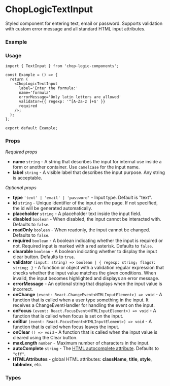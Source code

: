 
<Meta of={TextInput} title='TextInput' />

# ChopLogicTextInput

Styled component for entering text, email or password. Supports validation with custom error message and all standard HTML input attributes.

### Example

<Canvas of={TextInput.DefaultTextInput} />

### Usage

```tsx
import { TextInput } from 'chop-logic-components';

const Example = () => {
  return (
    <ChopLogicTextInput
      label='Enter the formula:'
      name='formula'
      errorMessage='Only latin letters are allowed'
      validator={{ regexp: '^[A-Za-z ]+$' }}
      required
    />;
  );
};

export default Example;
```

### Props

_Required props_

- **name** `string` - A string that describes the input for internal use inside a form or another container. Use `camelCase` for the input name.
- **label** `string` - A visible label that describes the input purpose. Any string is acceptable.

_Optional props_

- **type** `'text' | 'email' | 'password'` - Input type. Default is "text".
- **id** `string` - Unique identifier of the input on the page. If not specified, the id will be generated automatically.
- **placeholder** `string` - A placeholder text inside the input field.
- **disabled** `boolean` - When disabled, the input cannot be interacted with. Defaults to `false`.
- **readOnly** `boolean` - When readonly, the input cannot be changed. Defaults to `false`.
- **required** `boolean` - A boolean indicating whether the input is required or not. Required input is marked with a red asterisk. Defaults to `false`.
- **clearable** `boolean` - A boolean indicating whether to display the input clear button. Defaults to `true`.
- **validator** `(input: string) => boolean | { regexp: string; flags?: string; }` - A function or object with a validation regular expression that checks whether the input value matches the given conditions. When invalid, the input becomes highlighted and displays an error message.
- **errorMessage** - An optional string that displays when the input value is incorrect.
- **onChange** `(event: React.ChangeEvent<HTMLInputElement>) => void` - A function that is called when a user type something in the input. It receives a ChangeEventHandler for handling the event on the input.
- **onFocus** `(event: React.FocusEvent<HTMLInputElement>) => void` - A function that is called when focus is set on the input.
- **onBlur** `(event: React.FocusEvent<HTMLInputElement>) => void` - A function that is called when focus leaves the input.
- **onClear** `() => void` - A function that is called when the input value is cleared using the Clear button.
- **maxLength** `number` - Maximum number of characters in the input.
- **autoComplete** `string` - The [HTML autocomplete attribute](https://developer.mozilla.org/en-US/docs/Web/HTML/Attributes/autocomplete). Defaults to `"off"`.
- **HTMLAttributes** - global HTML attributes: **className**, **title**, **style**, **tabIndex**, etc.

### Types

```ts
type ChopLogicTextInputProps = React.InputHTMLAttributes<HTMLInputElement> & {
  name: string;
  label: string;
  errorMessage?: string;
  clearable?: boolean;
  onClear?: () => void;
  type?: 'text' | 'email' | 'password';
  validator?: RegExpWithFlags | TextValidationFunction;
};
```

```ts
type RegExpWithFlags = {
  regexp: string;
  flags?: string;
};
```

```ts
type TextValidationFunction = (input: string) => boolean;
```
